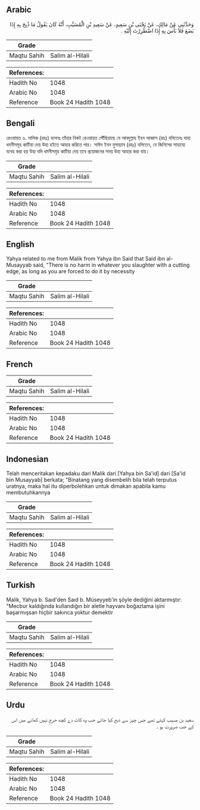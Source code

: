 ## Arabic


<div dir="rtl" lang="ar" style={{fontSize:'larger',backgroundColor:'#f8f9fa',padding:20}}>
وَحَدَّثَنِي عَنْ مَالِكٍ، عَنْ يَحْيَى بْنِ سَعِيدٍ، عَنْ سَعِيدِ بْنِ الْمُسَيَّبِ، أَنَّهُ كَانَ يَقُولُ مَا ذُبِحَ بِهِ إِذَا بَضَعَ فَلاَ بَأْسَ بِهِ إِذَا اضْطُرِرْتَ إِلَيْهِ ‏.‏
</div>
<div style={{backgroundColor:'#f8f9fa',padding:20, marginBottom: 10}}><table> <thead> <tr> <th>Grade</th> <th></th> </tr> </thead> <tbody> <tr><td>Maqtu Sahih</td><td>Salim al-Hilali</td></tr></tbody></table><table> <thead> <tr> <th>References:</th> <th></th> </tr> </thead> <tbody><tr><td>Hadith No</td><td>1048</td></tr><tr><td>Arabic No</td><td>1048</td></tr><tr><td>Reference</td><td>Book 24 Hadith 1048</td></tr></tbody></table></div>

## Bengali


<div dir="ltr" lang="bn" style={{fontSize:'larger',backgroundColor:'#f8f9fa',padding:20}}>
রেওয়ায়ত ৬. মালিক (রহঃ) বলেনঃ তাঁহার নিকট রেওয়ায়ত পৌঁছিয়াছে যে আবদুল্লাহ ইবন আব্বাস (রাঃ) বলিতেনঃ যাহা ধমনীসমূহ কাটিয়া দেয় উহা হইতে আহার করিতে পার। সাঈদ ইবন মুসায়্যাব (রহঃ) বলিতেন, যে জিনিসের সাহায্যে যবেহ করা হয় উহা যদি ধমনীসমূহ কাটিয়া দেয় তবে প্রয়োজনের সময় উহা আহার করা যায়।
</div>
<div style={{backgroundColor:'#f8f9fa',padding:20, marginBottom: 10}}><table> <thead> <tr> <th>Grade</th> <th></th> </tr> </thead> <tbody> <tr><td>Maqtu Sahih</td><td>Salim al-Hilali</td></tr></tbody></table><table> <thead> <tr> <th>References:</th> <th></th> </tr> </thead> <tbody><tr><td>Hadith No</td><td>1048</td></tr><tr><td>Arabic No</td><td>1048</td></tr><tr><td>Reference</td><td>Book 24 Hadith 1048</td></tr></tbody></table></div>

## English


<div dir="ltr" lang="en" style={{fontSize:'larger',backgroundColor:'#f8f9fa',padding:20}}>
Yahya related to me from Malik from Yahya ibn Said that Said ibn al-Musayyab said, "There is no harm in whatever you slaughter with a cutting edge, as long as you are forced to do it by necessity
</div>
<div style={{backgroundColor:'#f8f9fa',padding:20, marginBottom: 10}}><table> <thead> <tr> <th>Grade</th> <th></th> </tr> </thead> <tbody> <tr><td>Maqtu Sahih</td><td>Salim al-Hilali</td></tr></tbody></table><table> <thead> <tr> <th>References:</th> <th></th> </tr> </thead> <tbody><tr><td>Hadith No</td><td>1048</td></tr><tr><td>Arabic No</td><td>1048</td></tr><tr><td>Reference</td><td>Book 24 Hadith 1048</td></tr></tbody></table></div>

## French


<div dir="ltr" lang="fr" style={{fontSize:'larger',backgroundColor:'#f8f9fa',padding:20}}>

</div>
<div style={{backgroundColor:'#f8f9fa',padding:20, marginBottom: 10}}><table> <thead> <tr> <th>Grade</th> <th></th> </tr> </thead> <tbody> <tr><td>Maqtu Sahih</td><td>Salim al-Hilali</td></tr></tbody></table><table> <thead> <tr> <th>References:</th> <th></th> </tr> </thead> <tbody><tr><td>Hadith No</td><td>1048</td></tr><tr><td>Arabic No</td><td>1048</td></tr><tr><td>Reference</td><td>Book 24 Hadith 1048</td></tr></tbody></table></div>

## Indonesian


<div dir="ltr" lang="id" style={{fontSize:'larger',backgroundColor:'#f8f9fa',padding:20}}>
Telah menceritakan kepadaku dari Malik dari [Yahya bin Sa'id] dari [Sa'id bin Musayyab] berkata; "Binatang yang disembelih bila telah terputus uratnya, maka hal itu diperbolehkan untuk dimakan apabila kamu membutuhkannya
</div>
<div style={{backgroundColor:'#f8f9fa',padding:20, marginBottom: 10}}><table> <thead> <tr> <th>Grade</th> <th></th> </tr> </thead> <tbody> <tr><td>Maqtu Sahih</td><td>Salim al-Hilali</td></tr></tbody></table><table> <thead> <tr> <th>References:</th> <th></th> </tr> </thead> <tbody><tr><td>Hadith No</td><td>1048</td></tr><tr><td>Arabic No</td><td>1048</td></tr><tr><td>Reference</td><td>Book 24 Hadith 1048</td></tr></tbody></table></div>

## Turkish


<div dir="ltr" lang="tr" style={{fontSize:'larger',backgroundColor:'#f8f9fa',padding:20}}>
Malik, Yahya b. Saıd'den Saıd b. Müseyyeb'in şöyle dediğini aktarmıştır: "Mecbur kaldığında kullandığın bir aletle hayvanı boğazlama işini başarmışsan hiçbir sakınca yoktur demektir
</div>
<div style={{backgroundColor:'#f8f9fa',padding:20, marginBottom: 10}}><table> <thead> <tr> <th>Grade</th> <th></th> </tr> </thead> <tbody> <tr><td>Maqtu Sahih</td><td>Salim al-Hilali</td></tr></tbody></table><table> <thead> <tr> <th>References:</th> <th></th> </tr> </thead> <tbody><tr><td>Hadith No</td><td>1048</td></tr><tr><td>Arabic No</td><td>1048</td></tr><tr><td>Reference</td><td>Book 24 Hadith 1048</td></tr></tbody></table></div>

## Urdu


<div dir="rtl" lang="ur" style={{fontSize:'larger',backgroundColor:'#f8f9fa',padding:20}}>
سعید بن مسیب کہتے تھے جس چیز سے ذبح کیا جائے جب وہ کاٹ دے کچھ حرج نہیں کھانے میں اس کے جب ضرورت ہو ۔
</div>
<div style={{backgroundColor:'#f8f9fa',padding:20, marginBottom: 10}}><table> <thead> <tr> <th>Grade</th> <th></th> </tr> </thead> <tbody> <tr><td>Maqtu Sahih</td><td>Salim al-Hilali</td></tr></tbody></table><table> <thead> <tr> <th>References:</th> <th></th> </tr> </thead> <tbody><tr><td>Hadith No</td><td>1048</td></tr><tr><td>Arabic No</td><td>1048</td></tr><tr><td>Reference</td><td>Book 24 Hadith 1048</td></tr></tbody></table></div>